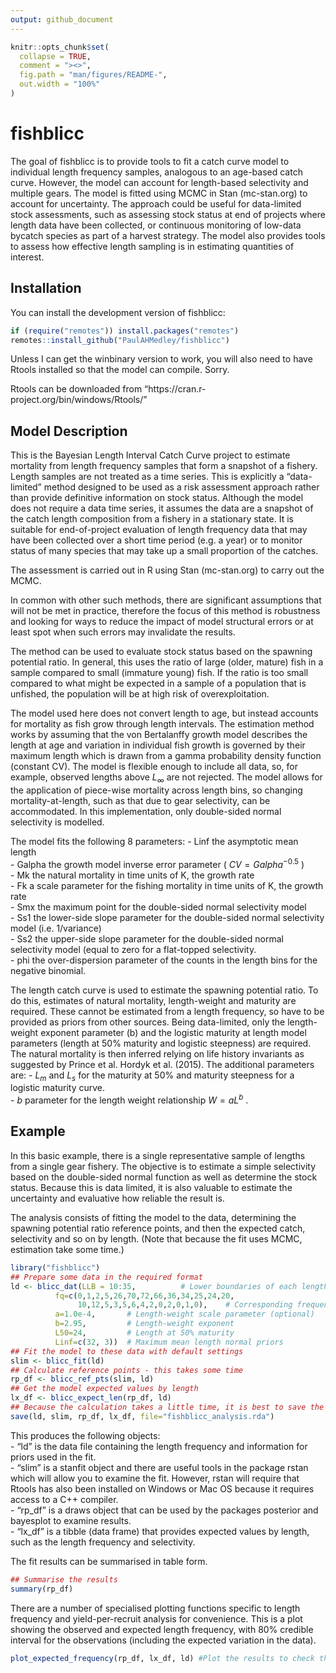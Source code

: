 ```yaml
---
output: github_document
---
```


<!-- README.md is generated from README.Rmd. Please edit that file -->

```r
knitr::opts_chunk$set(
  collapse = TRUE,
  comment = "><>",
  fig.path = "man/figures/README-",
  out.width = "100%"
)
```

# fishblicc

<!-- badges: start -->
<!-- badges: end -->

The goal of fishblicc is to provide tools to fit a catch curve model to individual length frequency samples, analogous to an age-based catch curve. However, the model can account for length-based selectivity and multiple gears. The model is fitted using MCMC in Stan (mc-stan.org) to account for uncertainty. The approach could be useful for data-limited stock assessments, such as assessing stock status at end of projects where length data have been collected, or continuous monitoring of low-data bycatch species as part of a harvest strategy. The model also provides tools to assess how effective length sampling is in estimating quantities of interest.  

## Installation

You can install the development version of fishblicc:

``` r
if (require("remotes")) install.packages("remotes")
remotes::install_github("PaulAHMedley/fishblicc")
```

Unless I can get the winbinary version to work, you will also need to have Rtools installed so that the model can compile. Sorry.

Rtools can be downloaded from "https://cran.r-project.org/bin/windows/Rtools/"

## Model Description

This is the Bayesian Length Interval Catch Curve project to estimate mortality from length frequency samples that form a snapshot of a fishery. Length samples are not treated as a time series. This is explicitly a "data-limited" method designed to be used as a risk assessment approach rather than provide definitive information on stock status. Although the model does not require a data time series, it assumes the data are a snapshot of the catch length composition from a fishery in a stationary state. It is suitable for end-of-project evaluation of length frequency data that may have been collected over a short time period (e.g. a year) or to monitor status of many species that may take up a small proportion of the catches.  

The assessment is carried out in R using Stan (mc-stan.org) to carry out the MCMC.  

In common with other such methods, there are significant assumptions that will not be met in practice, therefore the focus of this method is robustness and looking for ways to reduce the impact of model structural errors or at least spot when such errors may invalidate the results.  

The method can be used to evaluate stock status based on the spawning potential ratio. In general, this uses the ratio of large (older, mature) fish in a sample compared to small (immature young) fish. If the ratio is too small compared to what might be expected in a sample of a population that is unfished, the population will be at high risk of overexploitation.  

The model used here does not convert length to age, but instead accounts for mortality as fish grow through length intervals. The estimation method works by assuming that the von Bertalanffy growth model describes the length at age and variation in individual fish growth is governed by their maximum length which is drawn from a gamma probability density function (constant CV). The model is flexible enough to include all data, so, for example, observed lengths above $L_\infty$ are not rejected. The model allows for the application of piece-wise mortality across length bins, so changing mortality-at-length, such as that due to gear selectivity, can be accommodated. In this implementation, only double-sided normal selectivity is modelled.  

The model fits the following 8 parameters:
  - Linf the asymptotic mean length  
  - Galpha the growth model inverse error parameter ( $CV = Galpha^{-0.5}$ )  
  - Mk the natural mortality in time units of K, the growth rate  
  - Fk a scale parameter for the fishing mortality in time units of K, the growth rate  
  - Smx the maximum point for the double-sided normal selectivity model  
  - Ss1 the lower-side slope parameter for the double-sided normal selectivity model (i.e. 1/variance)  
  - Ss2 the upper-side slope parameter for the double-sided normal selectivity model (equal to zero for a flat-topped  selectivity.  
  - phi the over-dispersion parameter of the counts in the length bins for the negative binomial.  

The length catch curve is used to estimate the spawning potential ratio. To do this, estimates of natural mortality, length-weight and maturity are required. These cannot be estimated from a length frequency, so have to be provided as priors from other sources. Being data-limited, only the length-weight exponent parameter (b) and the logistic maturity at length model parameters (length at 50% maturity and logistic steepness) are required. The natural mortality is then inferred relying on life history invariants as suggested by Prince et al. Hordyk et al. (2015). The additional parameters are:
  - $L_m$ and $L_s$ for the maturity at 50% and maturity steepness for a logistic maturity curve.  
  - $b$ parameter for the length weight relationship $W=aL^b$ .  

## Example  

In this basic example, there is a single representative sample of lengths from a single gear fishery. The objective is to estimate a simple selectivity based on the double-sided normal function as well as determine the stock status. Because this is data limited, it is also valuable to estimate the uncertainty and evaluative how reliable the result is.  

The analysis consists of fitting the model to the data, determining the spawning potential ratio reference points, and then the expected catch, selectivity and so on by length. (Note that because the fit uses MCMC, estimation take some time.)  

```r
library("fishblicc")
## Prepare some data in the required format
ld <- blicc_dat(LLB = 10:35,          # Lower boundaries of each length bin
          fq=c(0,1,2,5,26,70,72,66,36,34,25,24,20,
               10,12,5,3,5,6,4,2,0,2,0,1,0),    # Corresponding frequency data
          a=1.0e-4,       # Length-weight scale parameter (optional)
          b=2.95,         # Length-weight exponent
          L50=24,         # Length at 50% maturity
          Linf=c(32, 3))  # Maximum mean length normal priors
## Fit the model to these data with default settings
slim <- blicc_fit(ld)
## Calculate reference points - this takes some time
rp_df <- blicc_ref_pts(slim, ld)
## Get the model expected values by length
lx_df <- blicc_expect_len(rp_df, ld)
## Because the calculation takes a little time, it is best to save the results
save(ld, slim, rp_df, lx_df, file="fishblicc_analysis.rda") 
```

This produces the following objects:  
 - "ld" is the data file containing the length frequency and information for priors used in the fit.  
 - "slim" is a stanfit object and there are useful tools in the package rstan which will allow you to examine the fit. However, rstan will require that Rtools has also been installed on Windows or Mac OS because it requires access to a C++ compiler.  
 - "rp_df" is a draws object that can be used by the packages posterior and bayesplot to examine results.  
 - "lx_df" is a tibble (data frame) that provides expected values by length, such as the length frequency and selectivity.  

The fit results can be summarised in table form.  


```r
## Summarise the results
summary(rp_df)
```

There are a number of specialised plotting functions specific to length frequency and yield-per-recruit analysis for convenience. This is a plot showing the observed and expected length frequency, with 80% credible interval for the observations (including the expected variation in the data).  

```r
plot_expected_frequency(rp_df, lx_df, ld) #Plot the results to check the model fit
```

